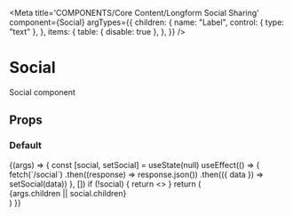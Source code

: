 
<Meta
  title='COMPONENTS/Core Content/Longform Social Sharing'
  component={Social}
  argTypes={{
    children: {
      name: "Label",
      control: { type: "text" },
    },
    items: {
      table: { disable: true },
    },
  }}
/>

# Social

Social component

## Props

<Props of={Social} />

### Default

<Preview>
  <Story name='Longform Social Sharing'>
    {(args) => {
      const [social, setSocial] = useState(null)
      useEffect(() => {
        fetch(`/social`)
          .then((response) => response.json())
          .then(({ data }) => setSocial(data))
      }, [])
      if (!social) {
        return <></>
      }
      return (
        <div style={{ padding: "20px" }}>
          <Social items={social.items}>{args.children || social.children}</Social>
        </div>
      )
    }}
  </Story>
</Preview>
